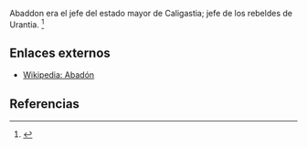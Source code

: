 Abaddon era el jefe del estado mayor de Caligastia; jefe de los rebeldes de Urantia. <ref name="n0">{{lib|LU|53|1|5}}</ref> 

== Enlaces externos ==

* [https://es.wikipedia.org/wiki/Abadón Wikipedia: Abadón]


== Referencias ==

<references/>
